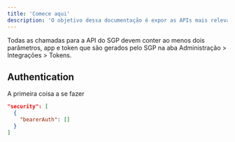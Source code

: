 ```yaml
---
title: 'Comece aqui'
description: 'O objetivo dessa documentação é expor as APIs mais relevantes do SGP e que fazem sentido para a Zapisp.'
---
```


<Note>
 Todas as chamadas para a API do SGP devem conter ao menos dois parâmetros, app e token que são gerados pelo SGP na aba Administração > Integrações > Tokens.
</Note>

## Authentication

A primeira coisa a se fazer

```json
"security": [
  {
    "bearerAuth": []
  }
]
```
